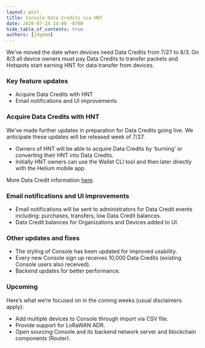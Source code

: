 ```yaml
---
layout: post
title: Console Data Credits via HNT
date: 2020-07-24 14:00 -0700
hide_table_of_contents: true
authors: [jdgemm]
---
```


We’ve moved the date when devices need Data Credits from 7/27 to 8/3. On 8/3 all device owners must
pay Data Credits to transfer packets and Hotspots start earning HNT for data transfer from devices.

<!--truncate-->

### Key feature updates

- Acquire Data Credits with HNT
- Email notifications and UI improvements

### Acquire Data Credits with HNT

We’ve made further updates in preparation for Data Credits going live. We anticipate these updates
will be released week of 7/27.

- Owners of HNT will be able to acquire Data Credits by ‘burning’ or converting their HNT into Data
  Credits.
- Initially HNT owners can use the Wallet CLI tool and then later directly with the Helium mobile
  app.

More Data Credit information
[here](https://blog.helium.com/data-credits-will-soon-be-live-on-the-helium-network-c672ac1aa052).

### Email notifications and UI improvements

- Email notifications will be sent to administrators for Data Credit events including: purchases,
  transfers, low Data Credit balances.
- Data Credit balances for Organizations and Devices added to UI.

### Other updates and fixes

- The styling of Console has been updated for improved usability.
- Every new Console sign up receives 10,000 Data Credits (existing Console users also received).
- Backend updates for better performance.

### Upcoming

Here’s what we’re focused on in the coming weeks (usual disclaimers apply):

- Add multiple devices to Console through import via CSV file.
- Provide support for LoRaWAN ADR.
- Open sourcing Console and its backend network server and blockchain components (Router).
